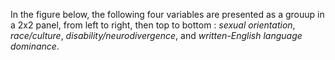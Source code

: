 ::: {.callout-note title="grouped interactions"}
In the figure below, the following four variables are presented as a grouup in a 2x2 panel, from left to right, then top to bottom : *sexual orientation*, *race/culture*, *disability/neurodivergence*, and *written-English language dominance*.
:::